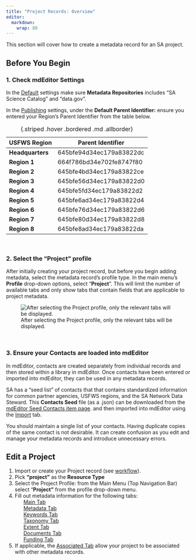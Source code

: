 ```yaml
---
title: "Project Records: Overview"
editor: 
  markdown: 
    wrap: 80
---
```


This section will cover how to create a metadata record for an SA project.

## Before You Begin

### 1. Check mdEditor Settings

In the [Default](../settings.qmd#defaults) settings make sure 
**Metadata Repositories** includes "SA Science Catalog" and "data.gov".

In the [Publishing](../settings.qmd#publishing-settings) settings, under the 
**Default Parent Identifier:** ensure you entered your Region's Parent 
Identifier from the table below.

| USFWS Region     | Parent Identifier        |
|------------------|--------------------------|
| **Headquarters** | 645bfe94d34ec179a83822dc |
| **Region 1**     | 664f786bd34e702fe8747f80 |
| **Region 2**     | 645bfe4bd34ec179a83822ce |
| **Region 3**     | 645bfe56d34ec179a83822d0 |
| **Region 4**     | 645bfe5fd34ec179a83822d2 |
| **Region 5**     | 645bfe6ad34ec179a83822d4 |
| **Region 6**     | 645bfe76d34ec179a83822d6 |
| **Region 7**     | 645bfe80d34ec179a83822d8 |
| **Region 8**     | 645bfe8ad34ec179a83822da |
: {.striped .hover .bordered .md .allborder} 

<br/>

### 2. Select the "Project" profile

After initially creating your project record, but before you begin adding
metadata, select the metadata record's profile type. 
In the main menu's **Profile** drop-down options, select "**Project**".
This will limit the number of available tabs and only show tabs that contain
fields that are applicable to project metadata.

![After selecting the Project profile, only the relevant tabs will be
displayed.](../../assets/project_profile.png)

<br/>

### 3. Ensure your Contacts are loaded into mdEditor

In mdEditor, contacts are created separately from individual records and then
stored within a library in mdEditor. Once contacts have been entered or imported
into mdEditor, they can be used in any metadata records.

SA has a "seed list" of contacts that that contains standardized information 
for common partner agencies, USFWS regions, and the SA Network Data Steward. 
This **Contacts Seed** file (as a .json) can be downloaded from the
[mdEditor Seed Contacts item page](https://www.sciencebase.gov/catalog/item/5df8d2b7e4b0cdded73b4069).
and then imported into mdEditor using the 
[Import](../metadata_file_management/import_mdjson.qmd) tab.

:::{.callout-warning icon=false} 
You should maintain a single list of your contacts.
Having duplicate copies of the same contact is not desirable. It can create
confusion as you edit and manage your metadata records and introduce unnecessary
errors. 
:::

## Edit a Project

1.  Import or create your Project record (see [workflow](../workflow/workflow_overview.qmd)).
2.  Pick **"project"** as the **Resource Type**
3.  Select the Project Profile: from the Main Menu (Top Navigation Bar) select
    "**Project"** from the profile drop-down menu.
4.  Fill out metadata information for the following tabs:   
          [Main Tab](main_tab_project.qmd)    
          [Metadata Tab](metadata_tab_project.qmd)    
          [Keywords Tab](keywords_tab_project.qmd)    
          [Taxonomy Tab](taxonomy_tab_project.qmd)    
          [Extent Tab](extent_tab_project.qmd)    
          [Documents Tab](documents_tab_project.qmd)    
          [Funding Tab](funding_tab_project.qmd)    
5.  If applicable, the [Associated Tab](associated_tab_project.qmd) allow your 
    project to be associated with other metadata records.

<!-- 
################### START OF COMMENTED OUT CODE ################################ 

### Required Fields for Projects

#### **Main Tab**

-   Title
-   Status
-   Language
-   Resource Type
-   Point of Contact
-   Main Citation
    -   Title
    -   Identifier
    -   Responsible Parties
    -   Date
    -   Online Resource URI
-   Description
    -   Abstract
-   Time Period
    -   Start Date
    -   End Date

#### **Metadata Tab**

-   Metadata Status
-   Last Update Date
-   Metadata Contacts
-   Metadata Identifier
-   Parent Metadata
    -   Title
    -   Identifier
    -   Namespace
-   Metadata Repositories

#### **Keywords Tab**

-   ISO Topic Category
-   SA Priority Area Category
-   SA Science Category
-   Conservation Action Open Standard
-   Anticipated Deliverables (Best Practice)
-   GCMD Keywords (Best Practice)

#### Taxonomy Tab

-   Taxonomic classifications

#### **Extent Tab**

-   Geographic Extent

#### **Funding Tab**

-   Allocation
    -   AwardID
    -   Amount
    -   Currency
    -   Source
    -   Recipient
    -   Other Contacts\Administrator
    -   Matching Funds
-   Time Period
    -   Fiscal Year

################### END OF COMMENTED OUT CODE ################################ 
-->
